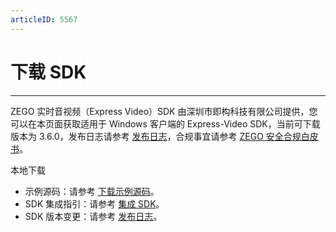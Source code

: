 ```yaml
---
articleID: 5567
---
```

# 下载 SDK

- - -

ZEGO 实时音视频（Express Video）SDK 由深圳市即构科技有限公司提供，您可以在本页面获取适用于 Windows 客户端的 Express-Video SDK，当前可下载版本为 3.6.0，发布日志请参考 [发布日志](!DownloadSDK/Release_Notes)，合规事宜请参考 [ZEGO 安全合规白皮书](https://doc-zh.zego.im/article/16142)。

<Card title="Express-Video SDK v3.6.0" href="https://storage.zego.im/express/video/windows-csharp/zego-express-video-windows-csharp.zip" target="_blank">
本地下载
</Card>
<Note title="说明">


- 示例源码：请参考 [下载示例源码](!DownloadDemo/DownloadDemo)。
- SDK 集成指引：请参考 [集成 SDK](!Integration/SDK_Integration)。
- SDK 版本变更：请参考 [发布日志](!DownloadSDK/Release_Notes)。

</Note>





